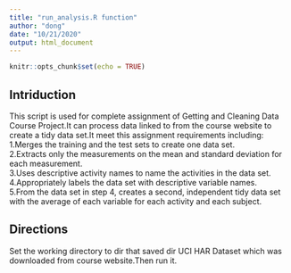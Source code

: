 ```yaml
---
title: "run_analysis.R function"
author: "dong"
date: "10/21/2020"
output: html_document
---
```


```r
knitr::opts_chunk$set(echo = TRUE)
```
## Intriduction
This script is used for complete assignment of Getting and Cleaning Data Course Project.It can process data linked to from the course website to create a tidy data set.It meet this assignment requirements including:  
1.Merges the training and the test sets to create one data set.  
2.Extracts only the measurements on the mean and standard deviation for each measurement.  
3.Uses descriptive activity names to name the activities in the data set.  
4.Appropriately labels the data set with descriptive variable names.  
5.From the data set in step 4, creates a second, independent tidy data set with the average of each variable for each activity and each subject.

## Directions
Set the working directory to dir that saved dir UCI HAR Dataset which was downloaded from course website.Then run it.


